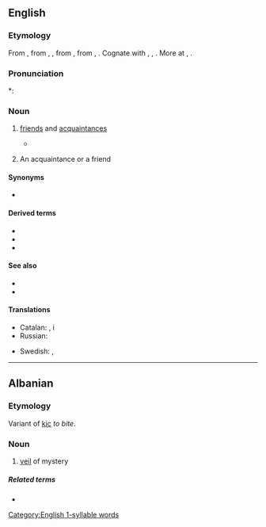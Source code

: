 {{also|kiþ|kið}}
==English==

===Etymology===
From {{etyl|enm|en}} {{m|enm|kith||kinsmen, relations}}, from {{etyl|ang|en}} {{m|ang|cȳþþ}}, {{m|ang|cȳþþu||kinship, kinsfolk, relations}}, from {{etyl|gem-pro|en}} {{m|gem-pro|*kunþiþō||knowledge, acquaintance}}, from {{etyl|ine-pro|en}} {{m|ine-pro|*ǵenh₃-}}, {{m|ine-pro|*ǵneh₃-||to know}}. Cognate with {{cog|goh|kundida||kith}}, {{m|goh|kundī||knowledge}}, {{cog|got|𐌺𐌿𐌽𐌸𐌹||knowledge}}. More at {{l|en|couth}}, {{l|en|-th}}.

===Pronunciation===
{{rfap|lang=en}}
{{rfp|lang=en}}
*: {{rhymes|ɪθ|lang=en}}

===Noun===
{{en-noun|-|s}}

# {{lb|en|archaic|or|obsolete}} [[friend]]s and [[acquaintance]]s
#* {{quote-web
|date=2000-08-03
|year=
|first=
|last=
|author=Michael Kelly
|authorlink=
|title=New Hope For Nice Guys
|site=Orlando Sentinel
|url=http://articles.orlandosentinel.com/2000-08-03/news/0008030095_1_gore-democratic-party-clinton
|archiveorg=
|accessdate=2013-04-06
|passage=The demography-crossing thing that undergirds this election year, I think, is a strong, broad desire to punish Clinton and his '''kith''' with a denial of further power.
}}
# {{lb|en|Northern England|&|Scotland|rural}} An acquaintance or a friend

====Synonyms====
* {{seeSynonyms|friend|acquaintance}}

====Derived terms====
* {{l|en|kith and kin}}
* {{l|en|kithfolk}}
* {{l|en|kithless}}

====See also====
* {{l|en|kin}}
* {{l|en|kinfolk}}

====Translations====
{{trans-top|friends and acquaintances}}
* Catalan: {{t+|ca|conegut|alt=coneguts|m-p}}, {{t+|ca|amistat|alt=amistats|f-p}} i {{t|ca|parentela|f}}
* Russian: {{t|ru|[[друг|друзья́]] и [[знакомый|знако́мые]]|p}}
{{trans-mid}}
* Swedish: {{t+|sv|vänner|c-p}}, {{t+|sv|bekanta|c-p}}
{{trans-bottom}}

[[Category:English 1-syllable words]]

----

==Albanian==

===Etymology===
Variant of [[kic]] ''to bite''.

===Noun===
{{sq-noun|m}}

# [[veil]] of mystery

=====Related terms=====
* {{l|sq|kic}}